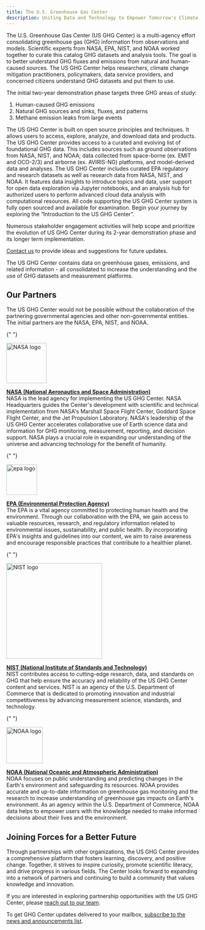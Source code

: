 ```yaml
---
title: The U.S. Greenhouse Gas Center
description: Uniting Data and Technology to Empower Tomorrow's Climate Solutions
---
```


<Block>
  <Prose>
  The U.S. Greenhouse Gas Center (US GHG Center) is a multi-agency effort consolidating greenhouse gas (GHG) information from observations and models. Scientific experts from NASA, EPA, NIST, and NOAA worked together to curate this catalog GHG datasets and analysis tools. The goal is to better understand GHG fluxes and emissions from natural and human-caused sources. The US GHG Center helps researchers, climate change mitigation practitioners, policymakers, data service providers, and concerned citizens understand GHG datasets and put them to use.
  
  The initial two-year demonstration phase targets three GHG areas of study:
  1.	Human-caused GHG emissions
  2.	Natural GHG sources and sinks, fluxes, and patterns
  3.  Methane emission leaks from large events
  
  The US GHG Center is built on open source principles and techniques. It allows users to access, explore, analyze, and download data and products. The US GHG Center provides access to a curated and evolving list of foundational GHG data. This includes sources such as ground observations from NASA, NIST, and NOAA; data collected from space-borne (ex. EMIT and OCO-2/3) and airborne (ex. AVIRIS-NG) platforms, and model-derived data and analyses. The US GHG Center includes curated EPA regulatory and research datasets as well as research data from NASA, NIST, and NOAA. It features data insights to introduce topics and data, user support for open data exploration via Jupyter notebooks, and an analysis hub for authorized users to perform advanced cloud data analysis with computational resources. All code supporting the US GHG Center system is fully open sourced and available for examination.
  Begin your journey by exploring the “<Link to='/stories/intro-us-ghg-center'>Introduction to the US GHG Center</Link>”.
  
  Numerous stakeholder engagement activities will help scope and prioritize the evolution of US GHG Center during its 2-year demonstration phase and its longer term implementation.
  
  [Contact us](https://docs.google.com/forms/d/e/1FAIpQLSeVWCrnca08Gt_qoWYjTo6gnj1BEGL4NCUC9VEiQnXA02gzVQ/viewform) to provide ideas and suggestions for future updates.
  
  The US GHG Center contains data on greenhouse gases, emissions, and related information - all consolidated to increase the understanding and the use of GHG datasets and measurement platforms.

  </Prose>
</Block>

<Block>
  <Prose>

## Our Partners

The US GHG Center would not be possible without the collaboration of the partnering governmental agencies and other non-governmental entities. The initial partners are the NASA, EPA, NIST, and NOAA.

{" "}

<a href="https://www.nasa.gov/" target="_blank">
  <Image
    src={new URL("./media/nasa.png", import.meta.url).href}
    alt="NASA logo"
    width="105"
  />
</a>

**[NASA (National Aeronautics and Space Administration)](https://www.nasa.gov/)**  
 NASA is the lead agency for implementing the US GHG Center. NASA Headquarters guides the Center's development with scientific and technical implementation from NASA's Marshall Space Flight Center, Goddard Space Flight Center, and the Jet Propulsion Laboratory. NASA's leadership of the US GHG Center accelerates collaborative use of Earth science data and information for GHG monitoring, measurement, reporting, and decision support. NASA plays a crucial role in expanding our understanding of the universe and advancing technology for the benefit of humanity.

{" "}

<a href="https://www.epa.gov/" target="_blank">
  <Image
    src={new URL("./media/epa.svg", import.meta.url).href}
    alt="epa logo"
    width="80"
  />
</a>

**[EPA (Environmental Protection Agency)](https://www.epa.gov/)**  
 The EPA is a vital agency committed to protecting human health and the environment. Through our collaboration with the EPA, we gain access to valuable resources, research, and regulatory information related to environmental issues, sustainability, and public health. By incorporating EPA's insights and guidelines into our content, we aim to raise awareness and encourage responsible practices that contribute to a healthier planet.

{" "}

<a href="https://www.nist.gov/" target="_blank">
  <Image
    src={new URL("./media/nist.png", import.meta.url).href}
    alt="NIST logo"
    width="250"
  />
</a>

**[NIST (National Institute of Standards and Technology)](https://www.nist.gov/)**  
 NIST contributes access to cutting-edge research, data, and standards on GHG that help ensure the accuracy and reliability of the US GHG Center content and services. NIST is an agency of the U.S. Department of Commerce that is dedicated to promoting innovation and industrial competitiveness by advancing measurement science, standards, and technology.

{" "}

<a href="https://www.noaa.gov/" target="_blank">
  <Image
    src={new URL("./media/noaa.png", import.meta.url).href}
    alt="NOAA logo"
    width="95"
  />
</a>

**[NOAA (National Oceanic and Atmospheric Administration)](https://www.noaa.gov/)**  
 NOAA focuses on public understanding and predicting changes in the Earth's environment and safeguarding its resources. NOAA provides accurate and up-to-date information on greenhouse gas monitoring and the research to increase understanding of greenhouse gas impacts on Earth's environment. As an agency within the U.S. Department of Commerce, NOAA data helps to empower users with the knowledge needed to make informed decisions about their lives and the environment.

## Joining Forces for a Better Future

  Through partnerships with other organizations, the US GHG Center provides a comprehensive platform that fosters learning, discovery, and positive change. Together, it strives to inspire curiosity, promote scientific literacy, and drive progress in various fields. The Center looks forward to expanding into a network of partners and continuing to build a community that values knowledge and innovation.

  If you are interested in exploring partnership opportunities with the US GHG Center, please [reach out to our team](https://docs.google.com/forms/d/e/1FAIpQLSeVWCrnca08Gt_qoWYjTo6gnj1BEGL4NCUC9VEiQnXA02gzVQ/viewform).

  To get GHG Center updates delivered to your mailbox, [subscribe to the news and announcements list](https://docs.google.com/forms/d/e/1FAIpQLSfDxq_jR3z_006WkUnNKriGFlAdXhiZxC0ppkxV9fDXSM_FxQ/viewform).
  </Prose>
</Block>
